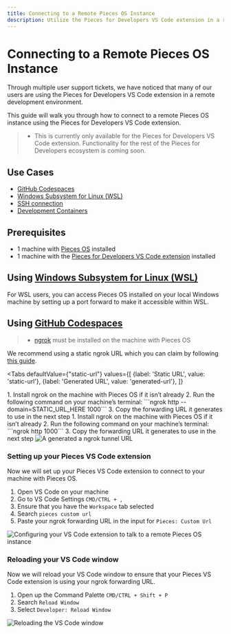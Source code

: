 ```yaml
---
title: Connecting to a Remote Pieces OS Instance
description: Utilize the Pieces for Developers VS Code extension in a remote development environment
---
```


# Connecting to a Remote Pieces OS Instance

Through multiple user support tickets, we have noticed that many of our users are using the Pieces for Developers VS Code extension in a remote development environment.

This guide will walk you through how to connect to a remote Pieces OS instance using the Pieces for Developers VS Code extension.

> - This is currently only available for the Pieces for Developers VS Code extension. Functionality for the rest of the Pieces for Developers ecosystem is coming soon.

## Use Cases

- [GitHub Codespaces](https://github.com/features/codespaces)
- [Windows Subsystem for Linux (WSL)](https://learn.microsoft.com/en-us/windows/wsl/about)
- [SSH connection](https://code.visualstudio.com/docs/remote/ssh)
- [Development Containers](https://code.visualstudio.com/docs/devcontainers/containers)

## Prerequisites

- 1 machine with [Pieces OS](https://docs.pieces.app/installation-getting-started/what-am-i-installing) installed
- 1 machine with the [Pieces for Developers VS Code extension](https://marketplace.visualstudio.com/items?itemName=piecesapp.pieces) installed

## Using [Windows Subsystem for Linux (WSL)](https://learn.microsoft.com/en-us/windows/wsl/about)

For WSL users, you can access Pieces OS installed on your local Windows machine by setting up a port forward to make it accessible within WSL.



## Using [GitHub Codespaces](https://github.com/features/codespaces)

> - [ngrok](https://ngrok.com/download) must be installed on the machine with Pieces OS

We recommend using a static ngrok URL which you can claim by following [this guide](https://ngrok.com/blog-post/free-static-domains-ngrok-users).

<Tabs
  defaultValue={"static-url"}
  values={[
    {label: 'Static URL', value: 'static-url'},
    {label: 'Generated URL', value: 'generated-url'},
  ]}
>
  <TabItem value="static-url">
    1. Install ngrok on the machine with Pieces OS if it isn’t already
    2. Run the following command on your machine’s terminal: ```ngrok http --domain=STATIC_URL_HERE 1000```
    3. Copy the forwarding URL it generates to use in the next step
  </TabItem>
  <TabItem value={"generated-url"}>
    1. Install ngrok on the machine with Pieces OS if it isn’t already
    2. Run the following command on your machine’s terminal: ```ngrok http 1000```
    3. Copy the forwarding URL it generates to use in the next step
  </TabItem>
</Tabs>

<Image zoom alt="A generated a ngrok tunnel URL" src="https://storage.googleapis.com/pieces_multimedia/PROMOTIONAL/PIECES_FOR_DEVELOPERS/VS_CODE/MACOS/ANY_FEATURE/16X9/PIECES_FOR_DEVELOPERS-VS_CODE-ANY_FEATURE-MACOS-16X9-11_27_2023.GIF" />

### Setting up your Pieces VS Code extension

Now we will set up your Pieces VS Code extension to connect to your machine with Pieces OS.

1. Open VS Code on your machine
2. Go to VS Code Settings ```CMD/CTRL + ,```
3. Ensure that you have the ```Workspace``` tab selected
4. Search ```pieces custom url```
5. Paste your ngrok forwarding URL in the input for ```Pieces: Custom Url```

<Image zoom alt="Configuring your VS Code extension to talk to a remote Pieces OS instance" src="https://storage.googleapis.com/pieces_multimedia/PROMOTIONAL/PIECES_FOR_DEVELOPERS/VS_CODE/MACOS/LINK_SHARING/16X9/PIECES_FOR_DEVELOPERS-VS_CODE-LINK_SHARING-MACOS-16X9-11_27_2023.GIF" />

### Reloading your VS Code window

Now we will reload your VS Code window to ensure that your Pieces VS Code extension is using your ngrok forwarding URL.

1. Open up the Command Palette ```CMD/CTRL + Shift + P```
2. Search ```Reload Window```
3. Select ```Developer: Reload Window```

<Image zoom alt="Reloading the VS Code window" src="https://storage.googleapis.com/pieces_multimedia/PROMOTIONAL/PIECES_FOR_DEVELOPERS/VS_CODE/MACOS/REFRESH_TREE_VIEW/16X9/PIECES_FOR_DEVELOPERS-VS_CODE-REFRESH_TREE_VIEW-MACOS-16X9-11_27_2023.GIF" />
